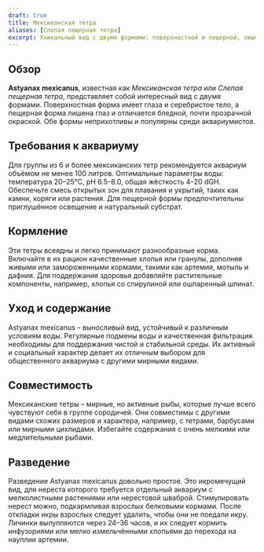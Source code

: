 ```yaml
---
draft: true
title: Мексиканская тетра
aliases: [Слепая пещерная тетра]
excerpt: Уникальный вид с двумя формами: поверхностной и пещерной, лишённой глаз.
---
```


## Обзор

**Astyanax mexicanus**, известная как _Мексиканская тетра_ или _Слепая пещерная тетра_, представляет собой интересный
вид с двумя формами. Поверхностная форма имеет глаза и серебристое тело, а пещерная форма лишена глаз и отличается
бледной, почти прозрачной окраской. Обе формы неприхотливы и популярны среди аквариумистов.

## Требования к аквариуму

Для группы из 6 и более мексиканских тетр рекомендуется аквариум объёмом не менее 100 литров. Оптимальные параметры
воды: температура 20–25°C, pH 6.5–8.0, общая жёсткость 4–20 dGH. Обеспечьте смесь открытых зон для плавания и укрытий,
таких как камни, коряги или растения. Для пещерной формы предпочтительны приглушённое освещение и натуральный субстрат.

## Кормление

Эти тетры всеядны и легко принимают разнообразные корма. Включайте в их рацион качественные хлопья или гранулы, дополняя
живыми или замороженными кормами, такими как артемия, мотыль и дафния. Для поддержания здоровья добавляйте растительные
компоненты, например, хлопья со спирулиной или ошпаренный шпинат.

## Уход и содержание

Astyanax mexicanus – выносливый вид, устойчивый к различным условиям воды. Регулярные подмены воды и качественная
фильтрация необходимы для поддержания чистой и стабильной среды. Их активный и социальный характер делает их отличным
выбором для общественного аквариума с другими мирными видами.

## Совместимость

Мексиканские тетры – мирные, но активные рыбы, которые лучше всего чувствуют себя в группе сородичей. Они совместимы с
другими видами схожих размеров и характера, например, с тетрами, барбусами или мирными цихлидами. Избегайте содержания с
очень мелкими или медлительными рыбами.

## Разведение

Разведение Astyanax mexicanus довольно простое. Это икромечущий вид, для нереста которого требуется отдельный аквариум с
мелколистными растениями или нерестовой шваброй. Стимулировать нерест можно, подкармливая взрослых белковыми кормами.
После откладки икры взрослых следует удалить, чтобы они не поедали икру. Личинки вылупляются через 24–36 часов, и их
следует кормить инфузориями или мелко измельчёнными хлопьями до перехода на науплии артемии.
